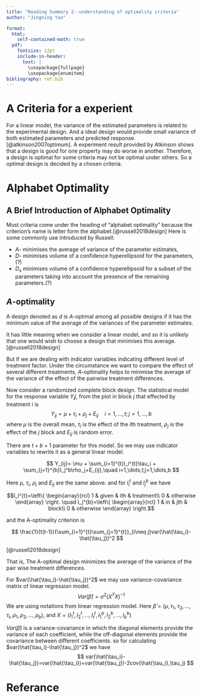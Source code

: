 ```yaml
---
title: "Reading Summary 2--understanding of optimality criteria"
author: "Jingning Yao"

format: 
  html: 
    self-contained-math: true
  pdf: 
    fontsize: 12pt
    include-in-header:
      text: |
        \usepackage{fullpage}
        \usepackage{enumitem}
bibliography: ref.bib
---
```


# A Criteria for a experient
For a linear model, the variance of the estimated parameters is related to the experimental design. And a ideal design would provide small variance of both estimated parameters and predicted response.[@atkinson2007optimum]. A experiment result provided by Atkinson shows that a design is good for one property may do worse in another. Therefore, a design is optimal for some criteria may not be optimal under others. So a optimal design is decided by a chosen criteria.

# Alphabet Optimality

## A Brief Introduction of Alphabet Optimality
Most criteria come under the heading of "alphabet optimality" because the criterion's name is letter form the alphabet.[@russell2018design] Here is some commonly use introduced by Russell:

- $A$- minimises the average of variance of the parameter estimates,
- $D$- minimises volume of a confidence hyperellipsoid for the parameters,(?)
- $D_s$ minimises volume of a confidence hyperellipsoid for a subset of the parameters taking into account the presence of the remaining parameters.(?)

## $A$-optimality
A design denoted as $d$ is $A$-optimal among all possible designs if it has the minimum value of the average of the variances of the parameter estimates.

It has little meaning  when we consider a linear model, and so it is unlikely that one would wish to choose a design that minimises this average.[@russell2018design]

But if we are dealing with indicator variables indicating different level of treatment factor. Under the circumstance we want to compare the effect of several different treatments, $A$-optimality helps to minimise the average of the variance of the effect of the pairwise treatment differences.

Now consider a randomized complete block design. The statistical model for the response variable $Y_ij$, from the plot in block $j$ that effected by treatment $i$ is 
$$
Y_{ij}= \mu+ \tau_i +\rho_j+E_{ij} \quad i=1,\dots,t;j=1,\dots,b
$$
where $\mu$ is the overall mean, $\tau_i$ is the effect of the $i$th treatment, $\rho_j$ is the effect of the $j$ block and $E_{ij}$ is random error.

There are $t+b+1$ parameter for this model. So we may use indicator variables to rewrite it as a general linear model.

$$
Y_{ij}= \mu + \sum_{i=1}^{t}I_i^{t}\tau_i + \sum_{j=1}^{b}I_j^b\rho_j+E_{ij},\quad i=1,\dots,t;j=1,\dots,b
$$

Here $\mu$, $\tau_i$, $\rho_j$ and $E_{ij}$ are the same above. and for $I_i^{t}$ and $I_j^b$ we have

$$I_i^{t}=\left\{
\begin{array}{rcl}
1 & given & ith & treatment\\
0 & otherwise
\end{array}
\right.
\quad
I_j^{b}=\left\{
\begin{array}{rcl}
1 & in & jth & block\\
0 & otherwise
\end{array}
\right.$$

and the A-optimality criterion is 

$$
\frac{1}{t(t-1)}{\sum_{i=1}^{t}\sum_{j=1}^{t}}_{i\neq j}var(\hat{\tau_i}-\hat{\tau_j})^2 
$$

[@russell2018design]

That is, The A-optimal design minimizes the average of the variance of the pair wise treatment differences.

For $var(\hat{\tau_i}-\hat{\tau_j})^2$ we may use variance-covariance matrix of linear regression model. 
$$
Var(\hat{\beta})=\sigma^2(X^TX)^{-1}
$$
We are using notations from linear regression model. Here $\hat{\beta}=(\mu,\tau_1,\tau_2,\dots,\tau_t,\rho_1,\rho_2,\dots,\rho_b)$, and $X=(I_1^{t},I_2^{t},\dots,I_t^{t},I_1^{b},I_2^{b},\dots,I_b^{b})$

$Var(\hat{\beta})$ is a variance-covariance in which the diagonal elements provide the variance of each coefficient, while the off-diagonal elements provide the covariance between different coefficients. so for calculating $var(\hat{\tau_i}-\hat{\tau_j})^2$
we have
$$
var(\hat{\tau_i}-\hat{\tau_j})=var(\hat{\tau_i})+var(\hat{\tau_j})-2cov(\hat{\tau_i},\tau_j)
$$


# Referance
